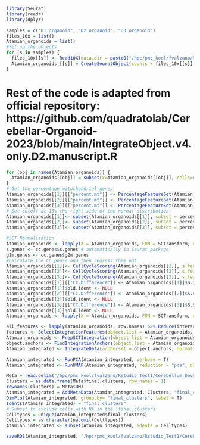 ```r
library(Seurat)
library(readr)
library(dplyr)
```
```r
samples = c("D1_organoid", "D2_organoid", "D3_organoid")
files_10x = list()
Atamian_organoids = list()
#Set up the objects
for (s in samples) {
  files_10x[[s]] <- Read10X(data.dir = paste0("/hpc/pmc_kool/fvalzano/Rstudio_Test1/Cerebellum_Development/Atamian/10x_files/", s))    
  Atamian_organoids [[s]] = CreateSeuratObject(counts = files_10x[[s]], project = paste0(s), min.cells = 3, min.features = 200)
}
```
# Rest of the code is adapted from official repository: https://github.com/quadratolab/Cerebellar-Organoid-2023/blob/main/integrateObject.v4.only.D2.manuscript.R
```r
for (obj in names(Atamian_organoids)) {
  Atamian_organoids[[obj]] = subset(x=Atamian_organoids[[obj]], cells=rownames(Atamian_organoids[[obj]]@meta.data[Atamian_organoids[[obj]]@meta.data$nFeature_RNA>800,]))
}
# Get the percentage mitochondrial genes
Atamian_organoids[[1]][["percent.mt"]] <- PercentageFeatureSet(Atamian_organoids[[1]], pattern = "^MT-")
Atamian_organoids[[2]][["percent.mt"]] <- PercentageFeatureSet(Atamian_organoids[[2]], pattern = "^MT-")
Atamian_organoids[[3]][["percent.mt"]] <- PercentageFeatureSet(Atamian_organoids[[3]], pattern = "^MT-")
# Set cutoff at 15% the right side of the normal distribution
Atamian_organoids[[1]]<- subset(Atamian_organoids[[1]], subset = percent.mt < 15)
Atamian_organoids[[2]]<- subset(Atamian_organoids[[2]], subset = percent.mt < 15)
Atamian_organoids[[3]]<- subset(Atamian_organoids[[3]], subset = percent.mt < 15)
```

```r
#SCT Normalization
Atamian_organoids <- lapply(X = Atamian_organoids, FUN = SCTransform, ncells=5000, conserve.memory=T)
s.genes <- cc.genes$s.genes # automatically in Seurat package.
g2m.genes <- cc.genes$g2m.genes
#Calculate the CC phase and then regress them out
Atamian_organoids[[1]]<- CellCycleScoring(Atamian_organoids[[1]], s.features = s.genes, g2m.features = g2m.genes, set.ident = TRUE)
Atamian_organoids[[2]]<- CellCycleScoring(Atamian_organoids[[2]], s.features = s.genes, g2m.features = g2m.genes, set.ident = TRUE)
Atamian_organoids[[3]]<- CellCycleScoring(Atamian_organoids[[3]], s.features = s.genes, g2m.features = g2m.genes, set.ident = TRUE)
Atamian_organoids[[1]][["CC.Difference"]] <- Atamian_organoids[[1]]$S.Score - Atamian_organoids[[1]]$G2M.Score
Atamian_organoids[[1]]$old.ident <- NULL
Atamian_organoids[[2]][["CC.Difference"]] <- Atamian_organoids[[2]]$S.Score - Atamian_organoids[[2]]$G2M.Score
Atamian_organoids[[2]]$old.ident <- NULL
Atamian_organoids[[3]][["CC.Difference"]] <- Atamian_organoids[[3]]$S.Score - Atamian_organoids[[3]]$G2M.Score
Atamian_organoids[[3]]$old.ident <- NULL
Atamian_organoids <- lapply(X = Atamian_organoids, FUN = SCTransform, ncells=5000, conserve.memory=T)
```

```r
all_features <- lapply(Atamian_organoids, row.names) %>% Reduce(intersect, .) 
features <- SelectIntegrationFeatures(object.list = Atamian_organoids, nfeatures = 3000)
Atamian_organoids <- PrepSCTIntegration(object.list = Atamian_organoids, anchor.features = features)
object.anchors <- FindIntegrationAnchors(object.list = Atamian_organoids, normalization.method = "SCT", anchor.features = features)
Atamian_integrated <- IntegrateData(anchorset = object.anchors, normalization.method = "SCT", features.to.integrate = all_features)
```

```r
Atamian_integrated <- RunPCA(Atamian_integrated, verbose = T)
Atamian_integrated <- RunUMAP(Atamian_integrated, reduction = "pca", dims = 1:30)
```

```r
Meta = read.delim("/hpc/pmc_kool/fvalzano/Rstudio_Test1/Cerebellum_Development/Atamian/Metadata/GSE247974_metadata.txt")
Clusters = as.data.frame(Meta$final.clusters, row_names = 1)
rownames(Clusters) = Meta$UMI
Atamian_integrated = AddMetaData(Atamian_integrated, Clusters, "final_clusters")
DimPlot(Atamian_integrated, group.by= "final_clusters", label = T)
Idents(Atamian_integrated) = "final_clusters"
# Subset to exclude cells with NA in the 'final_clusters'
Celltypes = unique(Atamian_integrated$final_clusters)
Celltypes = as.character(na.omit(Celltypes))
Atamian_integrated <- subset(Atamian_integrated, idents = Celltypes)
```

```r
saveRDS(Atamian_integrated, "/hpc/pmc_kool/fvalzano/Rstudio_Test1/Cerebellum_Development/Atamian/Seurat_files/Atamian_integrated.rds")
```